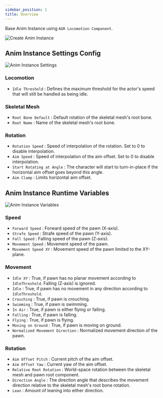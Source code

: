 ```yaml
---
sidebar_position: 1
title: Overview
---
```



Base Anim Instance using `AGR Locomotion Component`.

![Create Anim Instance](_static/img/overview/create-anim-instance.png)

## Anim Instance Settings Config

![Anim Instance Settings](_static/img/overview/anim-instance-settings.png)

### Locomotion
* `Idle Threshold` : Defines the maximum threshold for the actor's speed that
will still be handled as being idle.

### Skeletal Mesh
* `Root Bone Default` : Default rotation of the skeletal mesh's root bone.
* `Root Name` : Name of the skeletal mesh's root bone.

### Rotation
* `Rotation Speed` : Speed of interpolation of the rotation.
Set to 0 to disable interpolation.
* `Aim Speed` : Speed of interpolation of the aim offset.
Set to 0 to disable interpolation.
* `Start Rotating at Angle` : The character will start to turn-in-place if
the horizontal aim offset goes beyond this angle.
* `Aim Clamp` : Limits horizontal aim offset.

## Anim Instance Runtime Variables

![Anim Instance Variables](_static/img/overview/anim-instance-variables.png)

### Speed
* `Forward Speed` : Forward speed of the pawn (X-axis).
* `Strafe Speed` : Strafe speed of the pawn (Y-axis).
* `Fall Speed` : Falling speed of the pawn (Z-axis).
* `Movement Speed` : Movement speed of the pawn.
* `Movement Speed XY` : Movement speed of the pawn limited to the XY-plane.

### Movement
* `Idle XY` : True, if pawn has no planar movement according to `IdleThreshold`.
Falling (Z-axis) is ignored.
* `Idle` : True, if pawn has no movement in any direction according to
`IdleThreshold`.
* `Crouching` : True, if pawn is crouching.
* `Swimming` : True, if pawn is swimming.
* `In Air` : True, if pawn is either flying or falling.
* `Falling` : True, if pawn is falling.
* `Flying` : True, if pawn is flying.
* `Moving on Ground` : True, if pawn is moving on ground.
* `Normalized Movement Direction` : Normalized movement direction of the pawn.

### Rotation
* `Aim Offset Pitch` : Current pitch of the aim offset.
* `Aim Offset Yaw` : Current yaw of the aim offset.
* `Relative Root Rotation` :  World-space rotation between the skeletal mesh and
pawn root component.
* `Direction Angle` : The direction angle that describes the movement direction
relative to the skeletal mesh's root bone rotation.
* `Lean` : Amount of leaning into either direction.